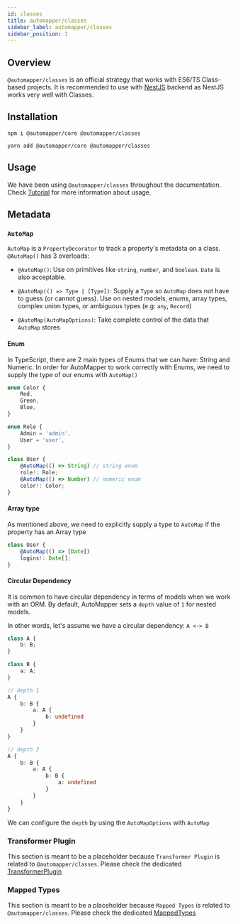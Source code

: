 ```yaml
---
id: classes
title: automapper/classes
sidebar_label: automapper/classes
sidebar_position: 1
---
```


## Overview

`@automapper/classes` is an official strategy that works with ES6/TS Class-based projects. It is recommended to use with [NestJS](https://nestjs.com) backend as NestJS works very well with Classes.

## Installation

```shell
npm i @automapper/core @automapper/classes
```

```shell
yarn add @automapper/core @automapper/classes
```

## Usage

We have been using `@automapper/classes` throughout the documentation. Check [Tutorial](../tutorial/preface) for more information about usage.

## Metadata

### `AutoMap`

`AutoMap` is a `PropertyDecorator` to track a property's metadata on a class. `@AutoMap()` has 3 overloads:

-   `@AutoMap()`: Use on primitives like `string`, `number`, and `boolean`. `Date` is also acceptable.
-   `@AutoMap(() => Type | [Type])`: Supply a `Type` so `AutoMap` does not have to guess (or cannot guess). Use on nested models, enums, array types, complex union types, or ambiguous types (e.g: `any`, `Record`)

-   `@AutoMap(AutoMapOptions)`: Take complete control of the data that `AutoMap` stores

#### Enum

In TypeScript, there are 2 main types of Enums that we can have: String and Numeric. In order for AutoMapper to work correctly with Enums, we need to supply the type of our enums with `AutoMap()`

```ts
enum Color {
    Red,
    Green,
    Blue,
}

enum Role {
    Admin = 'admin',
    User = 'user',
}

class User {
    @AutoMap(() => String) // string enum
    role!: Role;
    @AutoMap(() => Number) // numeric enum
    color!: Color;
}
```

#### Array type

As mentioned above, we need to explicitly supply a type to `AutoMap` if the property has an Array type

```ts
class User {
    @AutoMap(() => [Date])
    logins!: Date[];
}
```

#### Circular Dependency

It is common to have circular dependency in terms of models when we work with an ORM. By default, AutoMapper sets a `depth` value of `1` for nested models.

In other words, let's assume we have a circular dependency: `A <-> B`

```ts
class A {
    b: B;
}

class B {
    a: A;
}

// depth 1
A {
    b: B {
        a: A {
            b: undefined
        }
    }
}

// depth 2
A {
    b: B {
        a: A {
            b: B {
                a: undefined
            }
        }
    }
}
```

We can configure the `depth` by using the `AutoMapOptions` with `AutoMap`

### Transformer Plugin

This section is meant to be a placeholder because `Transformer Plugin` is related to `@automapper/classes`. Please check the dedicated [TransformerPlugin](../misc/transformer-plugin)

### Mapped Types

This section is meant to be a placeholder because `Mapped Types` is related to `@automapper/classes`. Please check the dedicated [MappedTypes](../misc/mapped-types)
